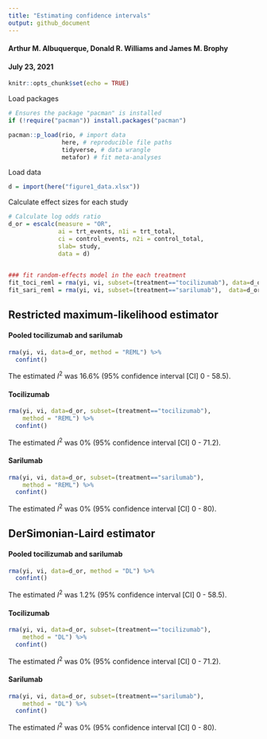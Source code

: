 ```yaml
---
title: "Estimating confidence intervals"
output: github_document
---
```


#### Arthur M. Albuquerque, Donald R. Williams and James M. Brophy
#### July 23, 2021

```r
knitr::opts_chunk$set(echo = TRUE)
```

Load packages

```r
# Ensures the package "pacman" is installed
if (!require("pacman")) install.packages("pacman")

pacman::p_load(rio, # import data
               here, # reproducible file paths
               tidyverse, # data wrangle
               metafor) # fit meta-analyses
```

Load data

```r
d = import(here("figure1_data.xlsx"))
```

Calculate effect sizes for each study

```r

# Calculate log odds ratio
d_or = escalc(measure = "OR",
              ai = trt_events, n1i = trt_total,
              ci = control_events, n2i = control_total,
              slab= study,
              data = d)

 
### fit random-effects model in the each treatment
fit_toci_reml = rma(yi, vi, subset=(treatment=="tocilizumab"), data=d_or, method = "REML")
fit_sari_reml = rma(yi, vi, subset=(treatment=="sarilumab"),  data=d_or, method = "REML")

```

## Restricted maximum-likelihood estimator

#### Pooled tocilizumab and sarilumab

```r
rma(yi, vi, data=d_or, method = "REML") %>% 
  confint()
```

The estimated $I^2$ was 16.6% (95% confidence interval [CI] 0 - 58.5).

#### Tocilizumab

```r
rma(yi, vi, data=d_or, subset=(treatment=="tocilizumab"),
    method = "REML") %>% 
  confint()
```

The estimated $I^2$ was 0% (95% confidence interval [CI] 0 - 71.2).

#### Sarilumab

```r
rma(yi, vi, data=d_or, subset=(treatment=="sarilumab"),
    method = "REML") %>% 
  confint()
```

The estimated $I^2$ was 0% (95% confidence interval [CI] 0 - 80).

## DerSimonian-Laird estimator

#### Pooled tocilizumab and sarilumab

```r
rma(yi, vi, data=d_or, method = "DL") %>% 
  confint()
```

The estimated $I^2$ was 1.2% (95% confidence interval [CI] 0 - 58.5).

#### Tocilizumab

```r
rma(yi, vi, data=d_or, subset=(treatment=="tocilizumab"),
    method = "DL") %>% 
  confint()
```

The estimated $I^2$ was 0% (95% confidence interval [CI] 0 - 71.2).

#### Sarilumab

```r
rma(yi, vi, data=d_or, subset=(treatment=="sarilumab"),
    method = "DL") %>% 
  confint()
```

The estimated $I^2$ was 0% (95% confidence interval [CI] 0 - 80).

